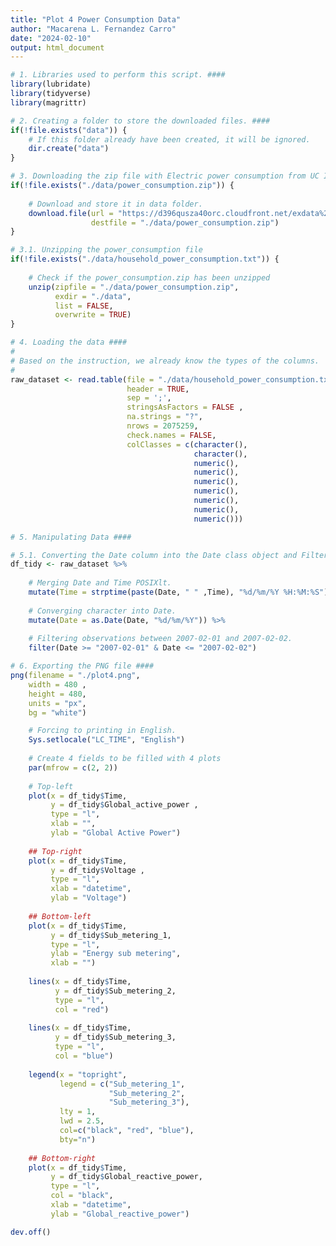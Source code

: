 ---
title: "Plot 4 Power Consumption Data"
author: "Macarena L. Fernandez Carro"
date: "2024-02-10"
output: html_document
---

```{R}
# 1. Libraries used to perform this script. ####
library(lubridate)
library(tidyverse)
library(magrittr)

# 2. Creating a folder to store the downloaded files. ####
if(!file.exists("data")) {
    # If this folder already have been created, it will be ignored.
    dir.create("data")
}

# 3. Downloading the zip file with Electric power consumption from UC Irvine Machine Learning Repository. ####
if(!file.exists("./data/power_consumption.zip")) {
    
    # Download and store it in data folder.
    download.file(url = "https://d396qusza40orc.cloudfront.net/exdata%2Fdata%2Fhousehold_power_consumption.zip",
                  destfile = "./data/power_consumption.zip")
}

# 3.1. Unzipping the power_consumption file
if(!file.exists("./data/household_power_consumption.txt")) {
    
    # Check if the power_consumption.zip has been unzipped
    unzip(zipfile = "./data/power_consumption.zip",
          exdir = "./data",
          list = FALSE,
          overwrite = TRUE)
}

# 4. Loading the data ####
#
# Based on the instruction, we already know the types of the columns.
#
raw_dataset <- read.table(file = "./data/household_power_consumption.txt",
                          header = TRUE,
                          sep = ';',
                          stringsAsFactors = FALSE ,
                          na.strings = "?",
                          nrows = 2075259, 
                          check.names = FALSE,
                          colClasses = c(character(),
                                         character(),
                                         numeric(),
                                         numeric(),
                                         numeric(),
                                         numeric(),
                                         numeric(),
                                         numeric(),
                                         numeric()))

# 5. Manipulating Data ####

# 5.1. Converting the Date column into the Date class object and Filtering the observations
df_tidy <- raw_dataset %>%
    
    # Merging Date and Time POSIXlt.
    mutate(Time = strptime(paste(Date, " " ,Time), "%d/%m/%Y %H:%M:%S")) %>%
    
    # Converging character into Date.
    mutate(Date = as.Date(Date, "%d/%m/%Y")) %>%
    
    # Filtering observations between 2007-02-01 and 2007-02-02.
    filter(Date >= "2007-02-01" & Date <= "2007-02-02")

# 6. Exporting the PNG file ####
png(filename = "./plot4.png",
    width = 480 ,
    height = 480,
    units = "px",
    bg = "white")

    # Forcing to printing in English.
    Sys.setlocale("LC_TIME", "English")
    
    # Create 4 fields to be filled with 4 plots
    par(mfrow = c(2, 2))
    
    # Top-left
    plot(x = df_tidy$Time,
         y = df_tidy$Global_active_power ,
         type = "l",
         xlab = "",
         ylab = "Global Active Power")
    
    ## Top-right
    plot(x = df_tidy$Time,
         y = df_tidy$Voltage ,
         type = "l",
         xlab = "datetime",
         ylab = "Voltage")
    
    ## Bottom-left
    plot(x = df_tidy$Time,
         y = df_tidy$Sub_metering_1,
         type = "l",
         ylab = "Energy sub metering",
         xlab = "")
    
    lines(x = df_tidy$Time, 
          y = df_tidy$Sub_metering_2, 
          type = "l", 
          col = "red")
    
    lines(x = df_tidy$Time, 
          y = df_tidy$Sub_metering_3, 
          type = "l",
          col = "blue")
    
    legend(x = "topright",
           legend = c("Sub_metering_1", 
                      "Sub_metering_2", 
                      "Sub_metering_3"),
           lty = 1,
           lwd = 2.5,
           col=c("black", "red", "blue"),
           bty="n")
    
    ## Bottom-right
    plot(x = df_tidy$Time,
         y = df_tidy$Global_reactive_power,
         type = "l",
         col = "black",
         xlab = "datetime",
         ylab = "Global_reactive_power")

dev.off()

```